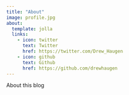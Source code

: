 ```yaml
---
title: "About"
image: profile.jpg
about:
  template: jolla
  links:
    - icon: twitter
      text: Twitter
      href: https://twitter.com/Drew_Haugen
    - icon: github
      text: Github
      href: https://github.com/drewhaugen
---
```


About this blog
